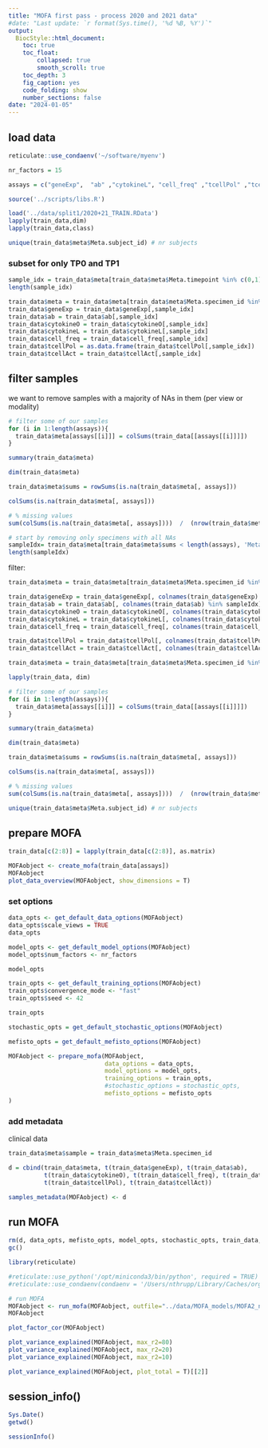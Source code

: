 ```yaml
---
title: "MOFA first pass - process 2020 and 2021 data"
#date: "Last update: `r format(Sys.time(), '%d %B, %Y')`" 
output:
  BiocStyle::html_document:
    toc: true
    toc_float:
        collapsed: true
        smooth_scroll: true
    toc_depth: 3
    fig_caption: yes
    code_folding: show
    number_sections: false
date: "2024-01-05"
---
```



## load data


```r

reticulate::use_condaenv('~/software/myenv')

nr_factors = 15

assays = c("geneExp",  "ab" ,"cytokineL", "cell_freq" ,"tcellPol" ,"tcellAct")
```

```r

source('../scripts/libs.R')
```

```r
load('../data/split1/2020+21_TRAIN.RData')     
lapply(train_data,dim)
lapply(train_data,class)
```

```r
unique(train_data$meta$Meta.subject_id) # nr subjects
```

### subset for only TP0 and TP1

```r
sample_idx = train_data$meta[train_data$meta$Meta.timepoint %in% c(0,1) , 'Meta.specimen_id'] 
length(sample_idx)

train_data$meta = train_data$meta[train_data$meta$Meta.specimen_id %in% sample_idx, ]
train_data$geneExp = train_data$geneExp[,sample_idx]
train_data$ab = train_data$ab[,sample_idx]
train_data$cytokineO = train_data$cytokineO[,sample_idx]
train_data$cytokineL = train_data$cytokineL[,sample_idx]
train_data$cell_freq = train_data$cell_freq[,sample_idx]
train_data$tcellPol = as.data.frame(train_data$tcellPol[,sample_idx])
train_data$tcellAct = train_data$tcellAct[,sample_idx]
```

## filter samples

we want to remove samples with a majority of NAs in them (per view or modality)

```r
# filter some of our samples
for (i in 1:length(assays)){
  train_data$meta[assays[[i]]] = colSums(train_data[[assays[[i]]]])  
}

summary(train_data$meta)

dim(train_data$meta)
```

```r
train_data$meta$sums = rowSums(is.na(train_data$meta[, assays]))

colSums(is.na(train_data$meta[, assays]))

# % missing values
sum(colSums(is.na(train_data$meta[, assays])))  /  (nrow(train_data$meta) * length(assays))


```

```r
# start by removing only specimens with all NAs
sampleIdx= train_data$meta[train_data$meta$sums < length(assays), 'Meta.specimen_id']
length(sampleIdx)
```

filter:
```r

train_data$meta = train_data$meta[train_data$meta$Meta.specimen_id %in% sampleIdx, ]

train_data$geneExp = train_data$geneExp[, colnames(train_data$geneExp) %in% sampleIdx] 
train_data$ab = train_data$ab[, colnames(train_data$ab) %in% sampleIdx] 
train_data$cytokineO = train_data$cytokineO[, colnames(train_data$cytokineO) %in% sampleIdx] 
train_data$cytokineL = train_data$cytokineL[, colnames(train_data$cytokineL) %in% sampleIdx] 
train_data$cell_freq = train_data$cell_freq[, colnames(train_data$cell_freq) %in% sampleIdx]

train_data$tcellPol = train_data$tcellPol[, colnames(train_data$tcellPol) %in% sampleIdx]
train_data$tcellAct = train_data$tcellAct[, colnames(train_data$tcellAct) %in% sampleIdx]

train_data$meta = train_data$meta[train_data$meta$Meta.specimen_id %in% colnames(train_data$geneExp), ]

lapply(train_data, dim)
```

```r
# filter some of our samples
for (i in 1:length(assays)){
  train_data$meta[assays[[i]]] = colSums(train_data[[assays[[i]]]])  
}

summary(train_data$meta)

dim(train_data$meta)
```

```r
train_data$meta$sums = rowSums(is.na(train_data$meta[, assays]))

colSums(is.na(train_data$meta[, assays]))

# % missing values
sum(colSums(is.na(train_data$meta[, assays])))  /  (nrow(train_data$meta) * length(assays))


```

```r
unique(train_data$meta$Meta.subject_id) # nr subjects
```

## prepare MOFA

```r
train_data[c(2:8)] = lapply(train_data[c(2:8)], as.matrix)

MOFAobject <- create_mofa(train_data[assays])
MOFAobject
plot_data_overview(MOFAobject, show_dimensions = T)

```

### set options

```r
data_opts <- get_default_data_options(MOFAobject)
data_opts$scale_views = TRUE
data_opts

model_opts <- get_default_model_options(MOFAobject)
model_opts$num_factors <- nr_factors

model_opts

train_opts <- get_default_training_options(MOFAobject)
train_opts$convergence_mode <- "fast"
train_opts$seed <- 42

train_opts

stochastic_opts = get_default_stochastic_options(MOFAobject)

mefisto_opts = get_default_mefisto_options(MOFAobject)
```

```r

MOFAobject <- prepare_mofa(MOFAobject,
                           data_options = data_opts,
                           model_options = model_opts,
                           training_options = train_opts,
                           #stochastic_options = stochastic_opts,
                           mefisto_options = mefisto_opts
)
```

### add metadata

clinical data
```r
train_data$meta$sample = train_data$meta$Meta.specimen_id
```

```r
d = cbind(train_data$meta, t(train_data$geneExp), t(train_data$ab), 
          t(train_data$cytokineO), t(train_data$cell_freq), t(train_data$cytokineL), 
          t(train_data$tcellPol), t(train_data$tcellAct))
```

```r
samples_metadata(MOFAobject) <- d
```


## run MOFA

```r
rm(d, data_opts, mefisto_opts, model_opts, stochastic_opts, train_data, train_opts)
gc()
```

```r

library(reticulate)

#reticulate::use_python('/opt/miniconda3/bin/python', required = TRUE)
#reticulate::use_condaenv(condaenv = '/Users/nthrupp/Library/Caches/org.R-project.R/R/basilisk/1.14.3/MOFA2/1.12.1/mofa_env', required = TRUE)

# run MOFA
MOFAobject <- run_mofa(MOFAobject, outfile="../data/MOFA_models/MOFA2_noScale_train2020_21.hdf5", use_basilisk = F)
MOFAobject

```

```r
plot_factor_cor(MOFAobject)

plot_variance_explained(MOFAobject, max_r2=80)
plot_variance_explained(MOFAobject, max_r2=20)
plot_variance_explained(MOFAobject, max_r2=10)

plot_variance_explained(MOFAobject, plot_total = T)[[2]]
```


## session_info()

```r
Sys.Date()
getwd()

sessionInfo()

```

